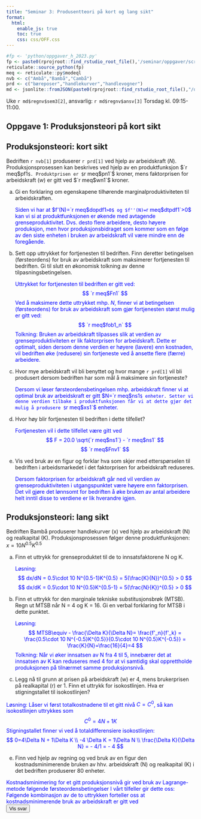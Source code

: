 ```yaml
---
title: "Seminar 3: Produsentteori på kort og lang sikt"
format:
  html:
    enable_js: true
    toc: true
    css: css/OFF.css
---
```



```r
#fp <- 'python/oppgaver_h_2023.py'
fp <- paste0(rprojroot::find_rstudio_root_file(),'/seminar/oppgaver/script/abc.py')
reticulate::source_python(fp)
meq <- reticulate::py$modeql
nvb <- c("Ambå","Bambå","Cambå")
prd <- c("bæreposer","handlekurver","handlevogner")
md <- jsonlite::fromJSON(paste0(rprojroot::find_rstudio_root_file(),"/data-raw/metadata.json"))
```

Uke `r md$regnv$sem3[2]`, ansvarlig: `r md$regnv$ansv[3]`
Torsdag kl. 09:15-11:00.


::: {.content-visible when-profile="internal"}


## Oppgave 1: Produksjonsteori på kort sikt
## Produksjonsteori: kort sikt 
Bedriften `r nvb[1]` produserer `r prd[1]` ved hjelp av arbeidskraft  ($N$). Produksjonsprosessen kan beskrives ved hjelp av en produktfunksjon $`r meq$pf1`$. Produktprisen er $`r meq$pn1`$ kroner, mens faktorprisen for arbeidskraft ($w$) er gitt ved $`r meq$wn1`$ 
kroner.

a) Gi en forklaring om egenskapene tilhørende marginalproduktiviteten til arbeidskraften.
<div class="answer hidden">
Siden vi har at $f'(N)=`r meq$dopdf1`>0$ og $f''(N)=`r meq$dtpdf1`>0$ kan vi si at produktfunksjonen er økende 
med avtagende grenseproduktivitet. Dvs. desto flere arbeidere, desto høyere produksjon, men hvor produksjonsbidraget som kommer som en følge av den siste enheten i bruken av arbeidskraft vil være mindre enn de foregående.
</div>
a) Sett opp uttrykket for fortjenesten til bedriften. Finn deretter betingelsen (førsteordens) for bruk av arbeidskraft som maksimerer fortjenesten til bedriften. Gi til slutt en økonomisk tolkning av denne tilpasningsbetingelsen.
<div class="answer hidden">
Uttrykket for fortjenesten til bedriften er gitt ved:
$$
`r meq$Fn1`
$$
Ved å maksimere dette uttrykket mhp. $N$, finner vi at betingelsen (førsteordens) for bruk av
arbeidskraft som gjør fortjenesten størst mulig er gitt ved:
$$ `r meq$fob1_n` 
$$ 
Tolkning: Bruken av arbeidskraft tilpasses slik at verdien av grenseproduktiviteten er lik faktorprisen for arbeidskraft. Dette er optimalt, siden dersom denne verdien er høyere (lavere) enn kostnaden, vil bedriften øke (redusere) sin fortjeneste ved å ansette flere (færre) arbeidere.
</div>
a) Hvor mye arbeidskraft vil bli benyttet og hvor mange `r prd[1]` vil bli produsert dersom bedriften har som mål
å maksimere sin fortjeneste?
<div class="answer hidden">
Dersom vi løser førsteordensbetingelsen mhp. arbeidskraft finner vi at optimal bruk av arbeidskraft er gitt 
$N=`r meq$ns1`$ enheter. Setter vi denne verdien tilbake i produktfunksjonen får vi at dette gjør det mulig å produsere $`r meq$xs1`$ enheter.
</div>
a) Hvor høy blir fortjenesten til bedriften i dette tilfellet?
<div class="answer hidden">
Fortjenesten vil i dette tilfellet være gitt ved
$$
F = 20.0 \sqrt{`r meq$ns1`} - `r meq$ns1`
$$
$$
`r meq$Fnv1`
$$
</div>
a) Vis ved bruk av en figur og forklar hva som skjer med etterspørselen til bedriften i arbeidsmarkedet i det faktorprisen for arbeidskraft reduseres.
<div class="answer hidden">
Dersom faktorprisen for arbeidskraft går ned vil verdien av grenseproduktiviteten i utgangspunktet være høyere enn
faktorprisen. Det vil gjøre det lønnsomt for bedriften å øke bruken av antal arbeidere helt inntil disse to verdiene er lik hverandre igjen. 
</div>

## Produksjonsteori: lang sikt
Bedriften Bambå produserer handlekurver (x) ved hjelp av arbeidskraft (N) og realkapital (K). Produksjonsprosessen følger denne produktfunksjonen: $x=10N^{0.5}K^{0.5}$

a.  Finn et uttrykk for grenseproduktet til de to innsatsfaktorene N og K. 
<div class="answer hidden">
Løsning:
$$
dx/dN = 0.5\cdot 10 N^{0.5-1}K^{0.5} = 5(\frac{K}{N})^{0.5} > 0
$$
$$
dx/dK = 0.5\cdot 10 N^{0.5}K^{0.5-1} = 5(\frac{N}{K})^{0.5} > 0
$$
</div>
a.  Finn et uttrykk for den marginale tekniske substitusjonsbrøk (MTSB). Regn ut MTSB når N = 4 og K = 16. Gi en verbal forklaring for MTSB i dette punktet.
<div class="answer hidden">
Løsning:
$$
MTSB\equiv - \frac{\Delta K}{\Delta N}= \frac{f'_n}{f'_k} = \frac{0.5\cdot 10 N^{-0.5}K^{0.5}}{0.5\cdot 10 N^{0.5}K^{-0.5}} = \frac{K}{N}=\frac{16}{4}=4
$$
Tolkning: Når vi øker innsatsen av N fra 4 til 5, innebærer det at innsatsen av K kan reduseres med 4 for at vi samtidig skal opprettholde produksjonen på tilnærmet samme produksjonsnivå.
</div>
d.  Legg nå til grunn at prisen på arbeidskraft (w) er $4$, mens brukerprisen på realkapital (r) er $1$. Finn et uttrykk for isokostlinjen. Hva er stigningstallet til isokostlinjen?

<div class="answer hidden">
Løsning: Låser vi først totalkostnadene til et gitt nivå $C=C^{0}$, så kan isokostlinjen uttrykkes som
$$
C^{0} = 4N+1K
$$
Stigningstallet finner vi ved å totaldifferensiere isokostlinjen:
$$
0=4\Delta N + 1\Delta K \\
-4 \Delta K = 1\Delta N \\
\frac{\Delta K}{\Delta N} = - 4/1 = - 4
$$
</div>
e.  Finn ved hjelp av regning og ved bruk av en figur den kostnadsminimerende bruken av hhv. arbeidskraft (N) og realkapital (K) i det bedriften produserer $80$ enheter.

<div class="answer hidden">
Kostnadsminimering for et gitt produksjonsnivå gir ved bruk av Lagrange-metode følgende førsteordensbetingelser
\begin{aligned}
MTSB= \frac{f'_{N}}{f'_{K}}  = \frac{w}{r}  \\
80 = 10N^{0.5}K^{0.5}
\end{aligned}
I vårt tilfeller gir dette oss:
\begin{aligned}
MTSB= \frac{K}{N}  = \frac{4}{1} = 4  \Rightarrow K =4N \\
80 = 10N^{0.5}K^{0.5} 
\end{aligned}
Følgende kombinasjon av de to uttrykken forteller oss at kostnadsminimerende bruk av arbeidskraft er gitt ved 
\begin{aligned}
80 = 10N^{0.5}(4N)^{0.5}=10\cdot4^{0.5}N \Rightarrow  N=\frac{40}{20} = 4 \\ 
\text{Mens kostnadsminimerende bruk av kapital er gitt ved} \\
80 = 10(4)^{0.5}K^{0.5} \Leftrightarrow K = (\frac{80}{20})^{2}=16
\end{aligned}
</div>

::: 


<button id="show-all-answers">Vis svar</button>

<style>
  .answer {
    color: blue;
  }
</style>
<script>
const answerToggles = document.querySelectorAll(".answer");
const showAllButton = document.getElementById("show-all-answers");

showAllButton.addEventListener("click", () => {
  answerToggles.forEach(answer => {
    answer.classList.toggle("hidden");
  });
});
</script>

